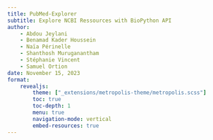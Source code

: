 ```yaml
---
title: PubMed-Explorer
subtitle: Explore NCBI Ressources with BioPython API 
author:
    - Abdou Jeylani
    - Benamad Kader Houssein
    - Naïa Périnelle
    - Shanthosh Muruganantham
    - Stéphanie Vincent
    - Samuel Ortion
date: November 15, 2023
format:
    revealjs:
        theme: ["_extensions/metropolis-theme/metropolis.scss"]
        toc: true
        toc-depth: 1
        menu: true
        navigation-mode: vertical
        embed-resources: true
---
```


